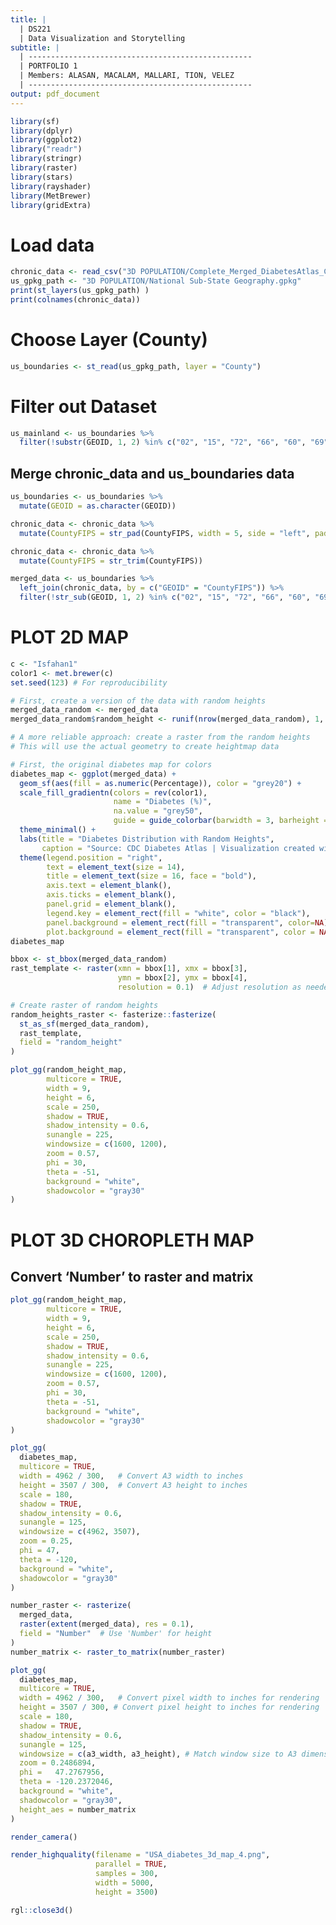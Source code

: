 ---
title: |
  | DS221
  | Data Visualization and Storytelling
subtitle: |
  | --------------------------------------------------
  | PORTFOLIO 1
  | Members: ALASAN, MACALAM, MALLARI, TION, VELEZ
  | --------------------------------------------------
output: pdf_document
---
``` {r}
library(sf) 
library(dplyr)   
library(ggplot2) 
library("readr")
library(stringr)
library(raster)
library(stars)
library(rayshader)
library(MetBrewer) 
library(gridExtra)
```
# Load data
```{r}
chronic_data <- read_csv("3D POPULATION/Complete_Merged_DiabetesAtlas_CountyData.csv")
us_gpkg_path <- "3D POPULATION/National Sub-State Geography.gpkg" 
print(st_layers(us_gpkg_path) )
print(colnames(chronic_data))
```

# Choose Layer (County)
```{r}
us_boundaries <- st_read(us_gpkg_path, layer = "County")
```

# Filter out Dataset
```{r} 
us_mainland <- us_boundaries %>%
  filter(!substr(GEOID, 1, 2) %in% c("02", "15", "72", "66", "60", "69", "78"))
```

## Merge chronic_data and us_boundaries data
```{r}
us_boundaries <- us_boundaries %>%
  mutate(GEOID = as.character(GEOID))

chronic_data <- chronic_data %>%
  mutate(CountyFIPS = str_pad(CountyFIPS, width = 5, side = "left", pad = "0"))

chronic_data <- chronic_data %>%
  mutate(CountyFIPS = str_trim(CountyFIPS))
```

```{r}
merged_data <- us_boundaries %>%
  left_join(chronic_data, by = c("GEOID" = "CountyFIPS")) %>%
  filter(!str_sub(GEOID, 1, 2) %in% c("02", "15", "72", "66", "60", "69", "78"))


```

# PLOT 2D MAP 
```{r}
c <- "Isfahan1"
color1 <- met.brewer(c)
set.seed(123) # For reproducibility

# First, create a version of the data with random heights
merged_data_random <- merged_data
merged_data_random$random_height <- runif(nrow(merged_data_random), 1, 10)

# A more reliable approach: create a raster from the random heights
# This will use the actual geometry to create heightmap data

# First, the original diabetes map for colors
diabetes_map <- ggplot(merged_data) +
  geom_sf(aes(fill = as.numeric(Percentage)), color = "grey20") +
  scale_fill_gradientn(colors = rev(color1),
                       name = "Diabetes (%)",
                       na.value = "grey50",
                       guide = guide_colorbar(barwidth = 3, barheight = 9)) +
  theme_minimal() +
  labs(title = "Diabetes Distribution with Random Heights",
       caption = "Source: CDC Diabetes Atlas | Visualization created with R") +
  theme(legend.position = "right",
        text = element_text(size = 14),        
        title = element_text(size = 16, face = "bold"), 
        axis.text = element_blank(),           
        axis.ticks = element_blank(),         
        panel.grid = element_blank(),
        legend.key = element_rect(fill = "white", color = "black"),
        panel.background = element_rect(fill = "transparent", color=NA),
        plot.background = element_rect(fill = "transparent", color = NA))
diabetes_map
```

```{r}
bbox <- st_bbox(merged_data_random)
rast_template <- raster(xmn = bbox[1], xmx = bbox[3], 
                        ymn = bbox[2], ymx = bbox[4], 
                        resolution = 0.1)  # Adjust resolution as needed

# Create raster of random heights
random_heights_raster <- fasterize::fasterize(
  st_as_sf(merged_data_random), 
  rast_template,
  field = "random_height"
)
```

```{r}
plot_gg(random_height_map,
        multicore = TRUE,
        width = 9,
        height = 6,
        scale = 250,
        shadow = TRUE,                  
        shadow_intensity = 0.6,
        sunangle = 225,         
        windowsize = c(1600, 1200),  
        zoom = 0.57,
        phi = 30,
        theta = -51,
        background = "white", 
        shadowcolor = "gray30"
)
```

# PLOT 3D CHOROPLETH MAP
## Convert 'Number' to raster and matrix
```{r}
plot_gg(random_height_map,
        multicore = TRUE,
        width = 9,
        height = 6,
        scale = 250,
        shadow = TRUE,                  
        shadow_intensity = 0.6,     
        sunangle = 225,         
        windowsize = c(1600, 1200),  
        zoom = 0.57,
        phi = 30,
        theta = -51,
        background = "white", 
        shadowcolor = "gray30"
)

```

```{r}
plot_gg(
  diabetes_map,
  multicore = TRUE,
  width = 4962 / 300,   # Convert A3 width to inches
  height = 3507 / 300,  # Convert A3 height to inches
  scale = 180,
  shadow = TRUE,
  shadow_intensity = 0.6,
  sunangle = 125,
  windowsize = c(4962, 3507),
  zoom = 0.25,
  phi = 47,
  theta = -120,
  background = "white",
  shadowcolor = "gray30"
)
```

```{r}
number_raster <- rasterize(
  merged_data,
  raster(extent(merged_data), res = 0.1),
  field = "Number"  # Use 'Number' for height
)
number_matrix <- raster_to_matrix(number_raster)
```

```{r}
plot_gg(
  diabetes_map,
  multicore = TRUE,
  width = 4962 / 300,   # Convert pixel width to inches for rendering
  height = 3507 / 300, # Convert pixel height to inches for rendering
  scale = 180,
  shadow = TRUE,
  shadow_intensity = 0.6,
  sunangle = 125,
  windowsize = c(a3_width, a3_height), # Match window size to A3 dimensions
  zoom = 0.2486894,
  phi =   47.2767956,
  theta = -120.2372046,
  background = "white",
  shadowcolor = "gray30",
  height_aes = number_matrix
)
```

```{r}
render_camera()
```

```{r}
render_highquality(filename = "USA_diabetes_3d_map_4.png",
                   parallel = TRUE, 
                   samples = 300,        
                   width = 5000,      
                   height = 3500)      

rgl::close3d()
```


